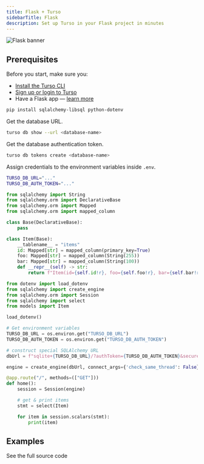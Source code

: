 ```yaml
---
title: Flask + Turso
sidebarTitle: Flask
description: Set up Turso in your Flask project in minutes
---
```


![Flask banner](/images/guides/flask-banner.png)

## Prerequisites

Before you start, make sure you:

- [Install the Turso CLI](/cli/installation)
- [Sign up or login to Turso](/cli/authentication#signup)
- Have a Flask app &mdash; [learn more](https://flask.palletsprojects.com/en/3.0.x/installation/#create-an-environment)

<Steps>

<Step title="Install the libSQL dialect">

```bash npm
pip install sqlalchemy-libsql python-dotenv
```

</Step>

<Step title="Comfigure database credentials.">

Get the database URL.

```bash
turso db show --url <database-name>
```

Get the database authentication token.

```bash
turso db tokens create <database-name>
```

Assign credentials to the environment variables inside `.env`.

```bash
TURSO_DB_URL="..."
TURSO_DB_AUTH_TOKEN="..."
```

</Step>

<Step title="Create database models">

```python models.py
from sqlalchemy import String
from sqlalchemy.orm import DeclarativeBase
from sqlalchemy.orm import Mapped
from sqlalchemy.orm import mapped_column

class Base(DeclarativeBase):
    pass

class Item(Base):
    __tablename__ = "items"
    id: Mapped[str] = mapped_column(primary_key=True)
    foo: Mapped[str] = mapped_column(String(255))
    bar: Mapped[str] = mapped_column(String(100))
    def __repr__(self) -> str:
        return f"Item(id={self.id!r}, foo={self.foo!r}, bar={self.bar!r})"
```

</Step>

<Step title="Query database">

```python app.py
from dotenv import load_dotenv
from sqlalchemy import create_engine
from sqlalchemy.orm import Session
from sqlalchemy import select
from models import Item

load_dotenv()

# Get environment variables
TURSO_DB_URL = os.environ.get("TURSO_DB_URL")
TURSO_DB_AUTH_TOKEN = os.environ.get("TURSO_DB_AUTH_TOKEN")

# construct special SQLAlchemy URL
dbUrl = f"sqlite+{TURSO_DB_URL}/?authToken={TURSO_DB_AUTH_TOKEN}&secure=true"

engine = create_engine(dbUrl, connect_args={'check_same_thread': False}, echo=True)

@app.route("/", methods=(["GET"]))
def home():
    session = Session(engine)

    # get & print items
    stmt = select(Item)

    for item in session.scalars(stmt):
        print(item)
```

</Step>

</Steps>

## Examples

<CardGroup cols={2}>
  <Card
    title="Social App"
    icon="github"
    href="https://github.com/turso-extended/app-find-me-on-python-htmx/tree/master"
  >
    See the full source code
  </Card>
</CardGroup>

